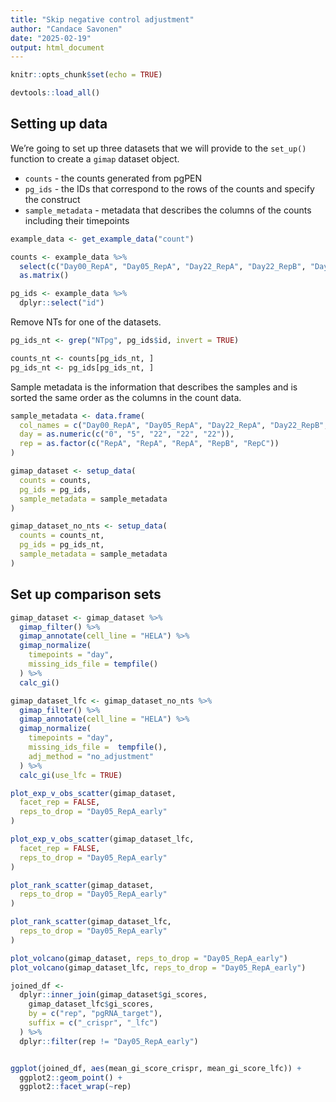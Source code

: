```yaml
---
title: "Skip negative control adjustment"
author: "Candace Savonen"
date: "2025-02-19"
output: html_document
---
```


```r
knitr::opts_chunk$set(echo = TRUE)

devtools::load_all()
```

## Setting up data

We're going to set up three datasets that we will provide to the `set_up()` function to create a `gimap` dataset object.

- `counts` - the counts generated from pgPEN
- `pg_ids` - the IDs that correspond to the rows of the counts and specify the construct
- `sample_metadata` - metadata that describes the columns of the counts including their timepoints

```r
example_data <- get_example_data("count")

counts <- example_data %>%
  select(c("Day00_RepA", "Day05_RepA", "Day22_RepA", "Day22_RepB", "Day22_RepC")) %>%
  as.matrix()

pg_ids <- example_data %>%
  dplyr::select("id")
```

Remove NTs for one of the datasets.

```r
pg_ids_nt <- grep("NTpg", pg_ids$id, invert = TRUE)

counts_nt <- counts[pg_ids_nt, ]
pg_ids_nt <- pg_ids[pg_ids_nt, ]
```

Sample metadata is the information that describes the samples and is sorted the same order as the columns in the count data.

```r
sample_metadata <- data.frame(
  col_names = c("Day00_RepA", "Day05_RepA", "Day22_RepA", "Day22_RepB", "Day22_RepC"),
  day = as.numeric(c("0", "5", "22", "22", "22")),
  rep = as.factor(c("RepA", "RepA", "RepA", "RepB", "RepC"))
)
```


```r
gimap_dataset <- setup_data(
  counts = counts,
  pg_ids = pg_ids,
  sample_metadata = sample_metadata
)

gimap_dataset_no_nts <- setup_data(
  counts = counts_nt,
  pg_ids = pg_ids_nt,
  sample_metadata = sample_metadata
)
```

## Set up comparison sets

```r
gimap_dataset <- gimap_dataset %>%
  gimap_filter() %>%
  gimap_annotate(cell_line = "HELA") %>%
  gimap_normalize(
    timepoints = "day",
    missing_ids_file = tempfile()
  ) %>%
  calc_gi()

gimap_dataset_lfc <- gimap_dataset_no_nts %>%
  gimap_filter() %>%
  gimap_annotate(cell_line = "HELA") %>%
  gimap_normalize(
    timepoints = "day",
    missing_ids_file =  tempfile(),
    adj_method = "no_adjustment"
  ) %>%
  calc_gi(use_lfc = TRUE)
```
 
 
```r
plot_exp_v_obs_scatter(gimap_dataset,
  facet_rep = FALSE,
  reps_to_drop = "Day05_RepA_early"
)

plot_exp_v_obs_scatter(gimap_dataset_lfc,
  facet_rep = FALSE,
  reps_to_drop = "Day05_RepA_early"
)
```
 
 
```r
plot_rank_scatter(gimap_dataset,
  reps_to_drop = "Day05_RepA_early"
)

plot_rank_scatter(gimap_dataset_lfc,
  reps_to_drop = "Day05_RepA_early"
)
```
 
```r
plot_volcano(gimap_dataset, reps_to_drop = "Day05_RepA_early")
plot_volcano(gimap_dataset_lfc, reps_to_drop = "Day05_RepA_early")
```
```r
joined_df <-
  dplyr::inner_join(gimap_dataset$gi_scores,
    gimap_dataset_lfc$gi_scores,
    by = c("rep", "pgRNA_target"),
    suffix = c("_crispr", "_lfc")
  ) %>%
  dplyr::filter(rep != "Day05_RepA_early")


ggplot(joined_df, aes(mean_gi_score_crispr, mean_gi_score_lfc)) +
  ggplot2::geom_point() +
  ggplot2::facet_wrap(~rep)
```
